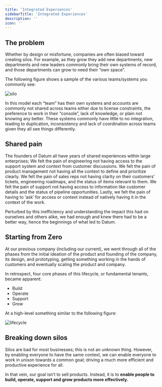 ```yaml
---
title: 'Integrated Experiences'
sidebarTitle: 'Integrated Experiences'
description: ''
icon: ''
---
```


## The problem

Whether by design or misfortune, companies are often biased toward creating silos. For example, as they grow they add new departments, new departments and new leaders commonly bring their own systems of record, and those departments can grow to need their “own space”.

The following figure shows a sample of the various teams/systems you commonly see:

![silo](../img/silos.png)

In this model each “team” has their own systems and accounts are commonly not shared across teams either due to license constraints, the preference to work in their “console”, lack of knowledge, or plain not knowing any better. These systems commonly have little to no integration, leading to duplication, inconsistency and lack of coordination across teams given they all see things differently.

## Shared pain

The founders of Datum all have years of shared experiences within large enterprises; We felt the pain of engineering not having access to the support system and context from customer discussions. We felt the pain of product management not having all the context to define and prioritize clearly. We felt the pain of sales reps not having clarity on their customers’ tickets, engineering roadmaps, and the status of items relevant to them. We felt the pain of support not having access to information like customer details and the status of pipeline opportunities. Lastly, we felt the pain of having to ‘ask’ for access or context instead of natively having it in the context of the work.

Perturbed by this inefficiency and understanding the impact this had on ourselves and others alike, we had enough and knew there had to be a better way, hence the beginnings of what led to Datum.

## Starting from Zero

At our previous company (including our current), we went through all of the phases from the initial ideation of the product and founding of the company, its design, and prototyping, getting something working in the hands of customers and eventually scaling the product and company.

In retrospect, four core phases of this lifecycle, or fundamental tenants, became apparent:

- Build
- Operate
- Support
- Grow

At a high-level something similar to the following figure:

![lifecycle](../img/supportlifecycle.png)

## Breaking down silos

Silos are bad for most businesses; this is not an unknown thing. However, by enabling everyone to have the same context, we can enable everyone to work in unison towards a common goal; driving a much more efficient and productive experience for all.

In that vein, our goal isn’t to sell products. Instead, it is to **enable people to build, operate, support and grow products more effectively.**